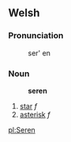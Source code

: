 == Welsh ==

=== Pronunciation ===
:ser' en

=== Noun ===
:'''seren'''
# [[star]] ''f''
# [[asterisk]] ''f''

[[pl:Seren]]